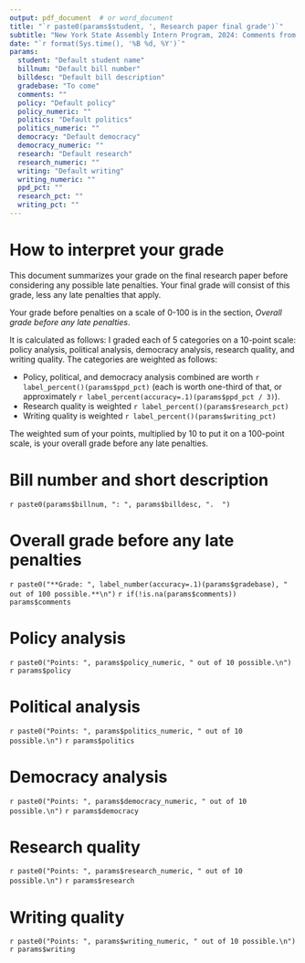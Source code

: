 ```yaml
---
output: pdf_document  # or word_document
title: "`r paste0(params$student, ', Research paper final grade')`"
subtitle: "New York State Assembly Intern Program, 2024: Comments from Professor Don Boyd"
date: "`r format(Sys.time(), '%B %d, %Y')`"
params:
  student: "Default student name"
  billnum: "Default bill number"
  billdesc: "Default bill description"
  gradebase: "To come"
  comments: ""
  policy: "Default policy"
  policy_numeric: ""
  politics: "Default politics"
  politics_numeric: ""
  democracy: "Default democracy"
  democracy_numeric: "" 
  research: "Default research"
  research_numeric: "" 
  writing: "Default writing"
  writing_numeric: "" 
  ppd_pct: ""
  research_pct: ""
  writing_pct: ""
---
```


# How to interpret your grade

This document summarizes your grade on the final research paper before considering any possible late penalties. Your final grade will consist of this grade, less any late penalties that apply.

Your grade before penalties on a scale of 0-100 is in the section, *Overall grade before any late penalties*.

It is calculated as follows: I graded each of 5 categories on a 10-point scale: policy analysis, political analysis, democracy analysis, research quality, and writing quality. The categories are weighted as follows:

-   Policy, political, and democracy analysis combined are worth `r label_percent()(params$ppd_pct)` (each is worth one-third of that, or approximately  `r label_percent(accuracy=.1)(params$ppd_pct / 3)`).
-   Research quality is weighted `r label_percent()(params$research_pct)`
-   Writing quality is weighted `r label_percent()(params$writing_pct)`

The weighted sum of your points, multiplied by 10 to put it on a 100-point scale, is your overall grade before any late penalties.

# Bill number and short description

`r paste0(params$billnum, ": ", params$billdesc, ".  ")`

# Overall grade before any late penalties

`r paste0("**Grade: ", label_number(accuracy=.1)(params$gradebase), " out of 100 possible.**\n")`
`r if(!is.na(params$comments)) params$comments`

# Policy analysis

`r paste0("Points: ", params$policy_numeric, " out of 10 possible.\n")`
`r params$policy`

# Political analysis

`r paste0("Points: ", params$politics_numeric, " out of 10 possible.\n")`
`r params$politics`

# Democracy analysis

`r paste0("Points: ", params$democracy_numeric, " out of 10 possible.\n")`
`r params$democracy`

# Research quality

`r paste0("Points: ", params$research_numeric, " out of 10 possible.\n")`
`r params$research`

# Writing quality

`r paste0("Points: ", params$writing_numeric, " out of 10 possible.\n")`
`r params$writing`

